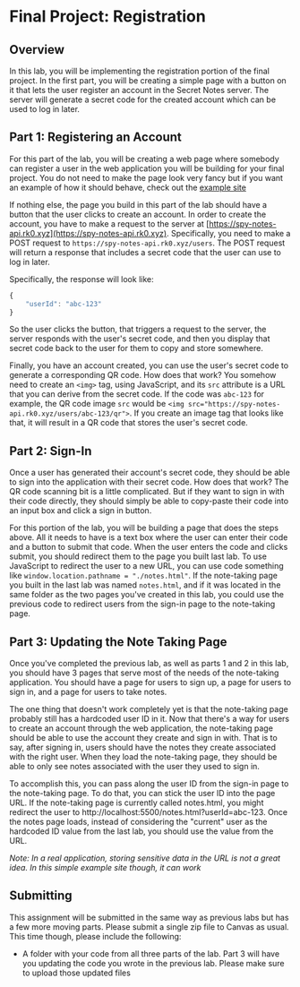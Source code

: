 
# Final Project: Registration

## Overview

In this lab, you will be implementing the registration portion of the final project. In the first part, you will be creating a simple page with a button on it that lets the user register an account in the Secret Notes server. The server will generate a secret code for the created account which can be used to log in later.

## Part 1: Registering an Account

For this part of the lab, you will be creating a web page where somebody can register a user in the web application you will be building for your final project. You do not need to make the page look very fancy but if you want an example of how it should behave, check out the [example site](https://spy-notes.rk0.xyz/register)

If nothing else, the page you build in this part of the lab should have a button that the user clicks to create an account. In order to create the account, you have to make a request to the server at [https://spy-notes-api.rk0.xyz](https://spy-notes-api.rk0.xyz). Specifically, you need to make a POST request to `https://spy-notes-api.rk0.xyz/users`. The POST request will return a response that includes a secret code that the user can use to log in later.

Specifically, the response will look like:

```js
{
    "userId": "abc-123"
}
```

So the user clicks the button, that triggers a request to the server, the server responds with the user's secret code, and then you display that secret code back to the user for them to copy and store somewhere.

Finally, you have an account created, you can use the user's secret code to generate a corresponding QR code. How does that work? You somehow need to create an `<img>` tag, using JavaScript, and its `src` attribute is a URL that you can derive from the secret code. If the code was `abc-123` for example, the QR code image `src` would be `<img src="https://spy-notes-api.rk0.xyz/users/abc-123/qr">`. If you create an image tag that looks like that, it will result in a QR code that stores the user's secret code.

## Part 2: Sign-In

Once a user has generated their account's secret code, they should be able to sign into the application with their secret code. How does that work? The QR code scanning bit is a little complicated. But if they want to sign in with their code directly, they should simply be able to copy-paste their code into an input box and click a sign in button.

For this portion of the lab, you will be building a page that does the steps above. All it needs to have is a text box where the user can enter their code and a button to submit that code. When the user enters the code and clicks submit, you should redirect them to the page you built last lab. To use JavaScript to redirect the user to a new URL, you can use code something like `window.location.pathname = "./notes.html"`. If the note-taking page you built in the last lab was named `notes.html`, and if it was located in the same folder as the two pages you've created in this lab, you could use the previous code to redirect users from the sign-in page to the note-taking page.

## Part 3: Updating the Note Taking Page

Once you've completed the previous lab, as well as parts 1 and 2 in this lab, you should have 3 pages that serve most of the needs of the note-taking application. You should have a page for users to sign up, a page for users to sign in, and a page for users to take notes.

The one thing that doesn't work completely yet is that the note-taking page probably still has a hardcoded user ID in it. Now that there's a way for users to create an account through the web application, the note-taking page should be able to use the account they create and sign in with. That is to say, after signing in, users should have the notes they create associated with the right user. When they load the note-taking page, they should be able to only see notes associated with the user they used to sign in.

To accomplish this, you can pass along the user ID from the sign-in page to the note-taking page. To do that, you can stick the user ID into the page URL. If the note-taking page is currently called notes.html, you might redirect the user to http://localhost:5500/notes.html?userId=abc-123. Once the notes page loads, instead of considering the "current" user as the hardcoded ID value from the last lab, you should use the value from the URL.

*Note: In a real application, storing sensitive data in the URL is not a great idea. In this simple example site though, it can work*

## Submitting

This assignment will be submitted in the same way as previous labs but has a few more moving parts. Please submit a single zip file to Canvas as usual. This time though, please include the following:

- A folder with your code from all three parts of the lab. Part 3 will have you updating the code you wrote in the previous lab. Please make sure to upload those updated files
